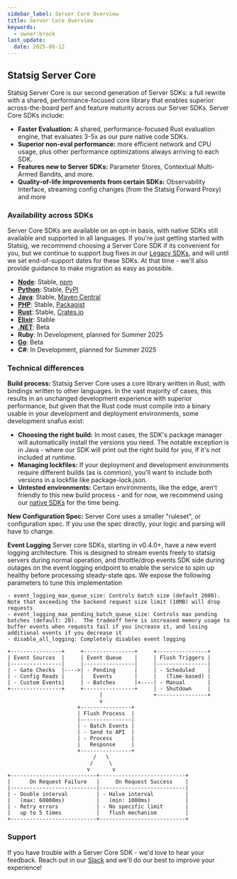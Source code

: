 ```yaml
---
sidebar_label: Server Core Overview
title: Server Core Overview
keywords:
  - owner:brock
last_update:
  date: 2025-08-12
---
```


## Statsig Server Core

Statsig Server Core is our second generation of Server SDKs: a full rewrite with a shared, performance-focused core library that enables superior across-the-board perf and feature maturity across our Server SDKs. Server Core SDKs include:
- **Faster Evaluation:** A shared, performance-focused Rust evaluation engine, that evaluates 3-5x as our pure native code SDKs.
- **Superior non-eval performance:** more efficient network and CPU usage, plus other performance optimizations always arriving to each SDK. 
- **Features new to Server SDKs:** Parameter Stores, Contextual Multi-Armed Bandits, and more. 
- **Quality-of-life improvements from certain SDKs:** Observability Interface, streaming config changes (from the Statsig Forward Proxy) and more

### Availability across SDKs

Server Core SDKs are available on an opt-in basis, with native SDKs still available and supported in all languages. If you're just getting started with Statsig, we recommend choosing a Server Core SDK if its convenient for you, but we continue to support bug fixes in our [Legacy SDKs](/server-core/legacy-sdks), and will until we set end-of-support dates for these SDKs. At that time - we'll also provide guidance to make migration as easy as possible. 

- **[Node](./node-core)**: Stable, [npm](https://www.npmjs.com/package/@statsig/statsig-node-core)
- **[Python](./python-core)**: Stable, [PyPI](https://pypi.org/project/statsig-python-core/)
- **[Java](./java-core)**: Stable, [Maven Central](https://central.sonatype.com/artifact/com.statsig/javacore/overview)
- **[PHP](./php-core)**: Stable, [Packagist](https://packagist.org/packages/statsig/statsigsdk)
- **[Rust](./rust-core)**: Stable, [Crates.io](https://crates.io/crates/statsig-rust)
- **[Elixir](./elixir-core)**: Stable
- **[.NET](./dotnetCoreSDK)**: Beta
- **Ruby**: In Development, planned for Summer 2025
- **[Go](./go-core)**: Beta
- **C#**: In Development, planned for Summer 2025

### Technical differences

**Build process:** Statsig Server Core uses a core library written in Rust, with bindings written to other languages. In the vast majority of cases, this results in an unchanged development experience with superior performance, but given that the Rust code must compile into a binary usable in your development and deployment environments, some development snafus exist:
 - **Choosing the right build:** In most cases, the SDK's package manager will automatically install the versions you need. The notable exception is in Java - where our SDK will print out the right build for you, if it's not included at runtime. 
 - **Managing lockfiles:** If your deployment and development environments require different builds (as is common), you'll want to include both versions in a lockfile like package-lock.json.
 - **Untested environments:** Certain environments, like the edge, aren't friendly to this new build process - and for now, we recommend using our [native SDKs](/server-core/legacy-sdks) for the time being.

**New Configuration Spec:** Server Core uses a smaller "ruleset", or configuration spec. If you use the spec directly, your logic and parsing will have to change.

**Event Logging**
Server core SDKs, starting in v0.4.0+, have a new event logging architecture.  This is designed to stream events freely to statsig servers during normal operation, and throttle/drop events SDK side during outages on the event logging endpoint to enable the service to spin up healthy before processing steady-state qps.  We expose the following parameters to tune this implementation

```
- event_logging_max_queue_size: Controls batch size (default 2000).  Note that exceeding the backend request size limit (10MB) will drop requests
- event_logging_max_pending_batch_queue_size: Controls max pending batches (default: 20).  The tradeoff here is increased memory usage to buffer events when requests fail if you increase it, and losing additional events if you decrease it
- disable_all_logging: Completely disables event logging
```

```
+----------------+     +----------------+     +----------------+
| Event Sources  |     | Event Queue    |     | Flush Triggers |
|----------------|     |----------------|     |----------------|
| - Gate Checks  |---->| - Pending      |     | - Scheduled    |
| - Config Reads |     |   Events       |     |   (Time-based) |
| - Custom Events|     | - Batches      |<----| - Manual       |
+----------------+     +----------------+     | - Shutdown     |
                             |                +----------------+
                             v
                      +----------------+
                      | Flush Process  |
                      |----------------|
                      | - Batch Events |
                      | - Send to API  |
                      | - Process      |
                      |   Response     |
                      +----------------+
                           /   \
                          /     \
                         v       v
+---------------------------+---------------------------+
|      On Request Failure   |     On Request Success    |
|---------------------------|---------------------------|
| - Double interval         | - Halve interval          |
|   (max: 60000ms)          |   (min: 1000ms)           |
| - Retry errors            | - No specific limit       |
|   up to 5 times           |   flush mechanism         |
+---------------------------+---------------------------+
```

### Support

If you have trouble with a Server Core SDK - we'd love to hear your feedback. Reach out in our [Slack](https://statsig.com/slack) and we'll do our best to improve your experience!
